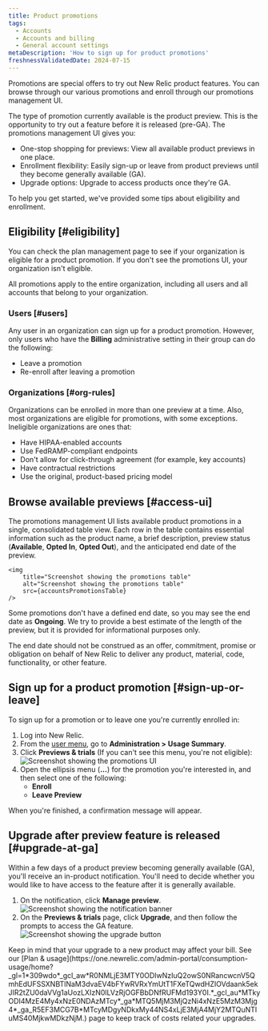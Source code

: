 ```yaml
---
title: Product promotions 
tags:
  - Accounts
  - Accounts and billing
  - General account settings
metaDescription: 'How to sign up for product promotions'
freshnessValidatedDate: 2024-07-15 
---
```









Promotions are special offers to try out New Relic product features. You can browse through our various promotions and enroll through our promotions management UI. 

The type of promotion currently available is the product preview. This is the opportunity to try out a feature before it is released (pre-GA). The promotions management UI gives you:

* One-stop shopping for previews: View all available product previews in one place.
* Enrollment flexibility: Easily sign-up or leave from product previews until they become generally available (GA).
* Upgrade options: Upgrade to access products once they're GA.

To help you get started, we've provided some tips about eligibility and enrollment.

## Eligibility [#eligibility]

You can check the plan management page to see if your organization is eligible for a product promotion. If you don't see the promotions UI, your organization isn't eligible.

All promotions apply to the entire organization, including all users and all accounts that belong to your organization.

### Users [#users]

Any user in an organization can sign up for a product promotion. However, only users who have the **Billing** administrative setting in their group can do the following: 

* Leave a promotion 
* Re-enroll after leaving a promotion

### Organizations [#org-rules]

Organizations can be enrolled in more than one preview at a time. Also, most organizations are eligible for promotions, with some exceptions. Ineligible organizations are ones that: 

* Have HIPAA-enabled accounts
* Use FedRAMP-compliant endpoints
* Don't allow for click-through agreement (for example, key accounts) 
* Have contractual restrictions
* Use the original, product-based pricing model

## Browse available previews [#access-ui]

The promotions management UI lists available product promotions in a single, consolidated table view. Each row in the table contains essential information such as the product name, a brief description, preview status (**Available**, **Opted In**, **Opted Out**), and the anticipated end date of the preview. 

    <img
        title="Screenshot showing the promotions table"
        alt="Screenshot showing the promotions table"
        src={accountsPromotionsTable}
    />

Some promotions don't have a defined end date, so you may see the end date as **Ongoing**. We try to provide a best estimate of the length of the preview, but it is provided for informational purposes only.

<Callout variant="important">
  The end date should not be construed as an offer, commitment, promise or obligation on behalf of New Relic to deliver any product, material, code, functionality, or other feature.
</Callout>

## Sign up for a product promotion [#sign-up-or-leave]

To sign up for a promotion or to leave one you're currently enrolled in: 

1. Log into New Relic.
2. From the [user menu](/docs/accounts/accounts-billing/general-account-settings/intro-account-settings), go to **Administration > Usage Summary**.
3. Click **Previews & trials** (If you can't see this menu, you're not eligible):
    <img
        title="Screenshot showing the promotions UI"
        alt="Screenshot showing the promotions UI"
        src={accountsPreviewsandTrials}
    />
4. Open the ellipsis menu (**...**) for the promotion you're interested in, and then select one of the following:
    * **Enroll**
    * **Leave Preview**

When you're finished, a confirmation message will appear. 

## Upgrade after preview feature is released [#upgrade-at-ga]

Within a few days of a product preview becoming generally available (GA), you'll receive an in-product notification. You'll need to decide whether you would like to have access to the feature after it is generally available. 

1. On the notification, click **Manage preview**.
    <img
        title="Screenshot showing the notification banner"
        alt="Screenshot showing the notification banner"
        src={accountsManagePreview}
    />
2. On the **Previews & trials** page, click **Upgrade**, and then follow the prompts to access the GA feature.
    <img
        title="Screenshot showing the upgrade button"
        alt="Screenshot showing the upgrade button"
        src={accountsPromoUpgradeButton}
    />

<Callout variant="tip">
  Keep in mind that your upgrade to a new product may affect your bill. See our [Plan & usage](https://one.newrelic.com/admin-portal/consumption-usage/home?_gl=1*309wdo*_gcl_aw*R0NMLjE3MTY0ODIwNzIuQ2owS0NRancwcnV5QmhEdUFSSXNBTlNaM3dvaEV4bFYwRVRxYmUtT1FXeTQwdHZIOVdaank5ekJIR2tZU0daVVg1aUozLXIzN0lLVzRjOGFBbDNfRUFMd193Y0I.*_gcl_au*MTkyODI4MzE4My4xNzE0NDAzMTcy*_ga*MTQ5MjM3MjQzNi4xNzE5MzM3Mjg4*_ga_R5EF3MCG7B*MTcyMDgyNDkxMy44NS4xLjE3MjA4MjY2MTQuNTIuMS40MjkwMDkzNjM.) page to keep track of costs related your upgrades.
</Callout>